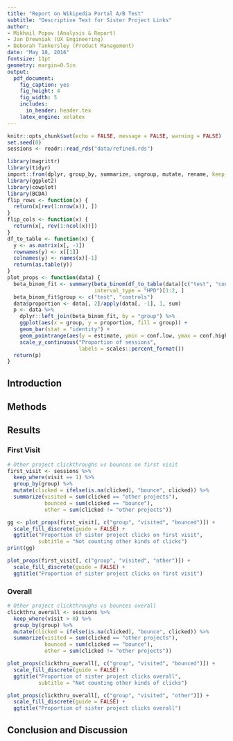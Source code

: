 ```yaml
---
title: "Report on Wikipedia Portal A/B Test"
subtitle: "Descriptive Text for Sister Project Links"
author:
- Mikhail Popov (Analysis & Report)
- Jan Drewniak (UX Engineering)
- Deborah Tankersley (Product Management)
date: "May 18, 2016"
fontsize: 11pt
geometry: margin=0.5in
output:
  pdf_document:
    fig_caption: yes
    fig_height: 4
    fig_width: 5
    includes:
      in_header: header.tex
    latex_engine: xelatex
---
```


```r
knitr::opts_chunk$set(echo = FALSE, message = FALSE, warning = FALSE)
set.seed(0)
sessions <- readr::read_rds("data/refined.rds")
```

```r
library(magrittr)
library(tidyr)
import::from(dplyr, group_by, summarize, ungroup, mutate, rename, keep_where = filter, arrange)
library(ggplot2)
library(cowplot)
library(BCDA)
flip_rows <- function(x) {
  return(x[rev(1:nrow(x)), ])
}
flip_cols <- function(x) {
  return(x[, rev(1:ncol(x))])
}
df_to_table <- function(x) {
  y <- as.matrix(x[, -1])
  rownames(y) <- x[[1]]
  colnames(y) <- names(x)[-1]
  return(as.table(y))
}
plot_props <- function(data) {
  beta_binom_fit <- summary(beta_binom(df_to_table(data)[c("test", "controls"), ]),
                            interval_type = "HPD")[1:2, ]
  beta_binom_fit$group <- c("test", "controls")
  data$proportion <- data[, 2]/apply(data[, -1], 1, sum)
  p <- data %>%
    dplyr::left_join(beta_binom_fit, by = "group") %>%
    ggplot(aes(x = group, y = proportion, fill = group)) +
    geom_bar(stat = "identity") +
    geom_pointrange(aes(y = estimate, ymin = conf.low, ymax = conf.high)) +
    scale_y_continuous("Proportion of sessions",
                       labels = scales::percent_format())
  return(p)
}
```

\renewcommand{\abstractname}{Executive Summary}
\begin{abstract}
...
\end{abstract}

## Introduction

## Methods

## Results

### First Visit

```r
# Other project clickthroughs vs bounces on first visit
first_visit <- sessions %>%
  keep_where(visit == 1) %>%
  group_by(group) %>%
  mutate(clicked = ifelse(is.na(clicked), "bounce", clicked)) %>%
  summarize(visited = sum(clicked == "other projects"),
            bounced = sum(clicked == "bounce"),
            other = sum(clicked != "other projects"))
```

```r
gg <- plot_props(first_visit[, c("group", "visited", "bounced")]) +
  scale_fill_discrete(guide = FALSE) +
  ggtitle("Proportion of sister project clicks on first visit",
          subtitle = "Not counting other kinds of clicks")
print(gg)
```

```r
plot_props(first_visit[, c("group", "visited", "other")]) +
  scale_fill_discrete(guide = FALSE) +
  ggtitle("Proportion of sister project clicks on first visit")
```

### Overall

```r
# Other project clickthroughs vs bounces overall
clickthru_overall <- sessions %>%
  keep_where(visit > 0) %>%
  group_by(group) %>%
  mutate(clicked = ifelse(is.na(clicked), "bounce", clicked)) %>%
  summarize(visited = sum(clicked == "other projects"),
            bounced = sum(clicked == "bounce"),
            other = sum(clicked != "other projects"))
```

```r
plot_props(clickthru_overall[, c("group", "visited", "bounced")]) +
  scale_fill_discrete(guide = FALSE) +
  ggtitle("Proportion of sister project clicks overall",
          subtitle = "Not counting other kinds of clicks")
```

```r
plot_props(clickthru_overall[, c("group", "visited", "other")]) +
  scale_fill_discrete(guide = FALSE) +
  ggtitle("Proportion of sister project clicks overall")
```

## Conclusion and Discussion
